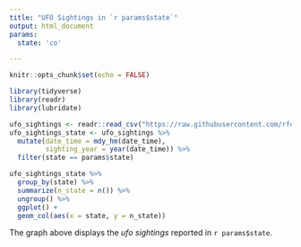 ```yaml
---
title: "UFO Sightings in `r params$state`"
output: html_document
params: 
  state: 'co'

---
```


```r
knitr::opts_chunk$set(echo = FALSE)
```
```r
library(tidyverse)
library(readr)
library(lubridate)
```



```r
ufo_sightings <- readr::read_csv("https://raw.githubusercontent.com/rfordatascience/tidytuesday/master/data/2019/2019-06-25/ufo_sightings.csv")
ufo_sightings_state <- ufo_sightings %>% 
  mutate(date_time = mdy_hm(date_time),
         sighting_year = year(date_time)) %>% 
  filter(state == params$state)
```

```r
ufo_sightings_state %>% 
  group_by(state) %>% 
  summarize(n_state = n()) %>% 
  ungroup() %>% 
  ggplot() +
  geom_col(aes(x = state, y = n_state))
```

The graph above displays the *ufo sightings* reported in `r params$state`. 
